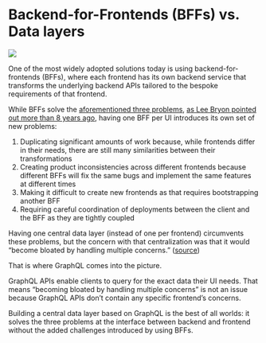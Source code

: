 # Backend-for-Frontends (BFFs) vs. Data layers

![](/images/data-layers-vs-bffs.png)

One of the most widely adopted solutions today is using backend-for-frontends (BFFs), where each frontend has its own backend service that transforms the underlying backend APIs tailored to the bespoke requirements of that frontend.

While BFFs solve the [aforementioned three problems](/docs/data-layers), [as Lee Bryon pointed out more than 8 years ago](https://samnewman.io/patterns/architectural/bff/#comment-2388151981), having one BFF per UI introduces its own set of new problems:

1. Duplicating significant amounts of work because, while frontends differ in their needs, there are still many similarities between their transformations
2. Creating product inconsistencies across different frontends because different BFFs will fix the same bugs and implement the same features at different times
3. Making it difficult to create new frontends as that requires bootstrapping another BFF
4. Requiring careful coordination of deployments between the client and the BFF as they are tightly coupled

Having one central data layer (instead of one per frontend) circumvents these problems, but the concern with that centralization was that it would “become bloated by handling multiple concerns.” ([source](https://samnewman.io/patterns/architectural/bff/))

That is where GraphQL comes into the picture.

GraphQL APIs enable clients to query for the exact data their UI needs. That means “becoming bloated by handling multiple concerns” is not an issue because GraphQL APIs don’t contain any specific frontend’s concerns.

Building a central data layer based on GraphQL is the best of all worlds: it solves the three problems at the interface between backend and frontend without the added challenges introduced by using BFFs.